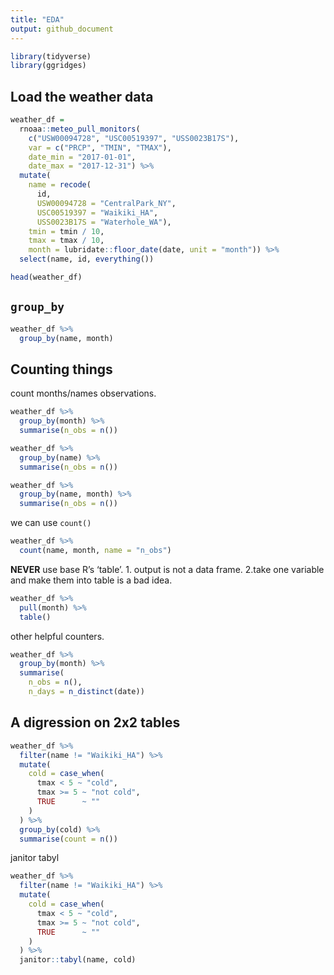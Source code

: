 ```yaml
---
title: "EDA"
output: github_document
---
```


```r
library(tidyverse)
library(ggridges)
```

## Load the weather data

```r
weather_df =  
  rnoaa::meteo_pull_monitors(
    c("USW00094728", "USC00519397", "USS0023B17S"),
    var = c("PRCP", "TMIN", "TMAX"), 
    date_min = "2017-01-01",
    date_max = "2017-12-31") %>%
  mutate(
    name = recode(
      id, 
      USW00094728 = "CentralPark_NY", 
      USC00519397 = "Waikiki_HA",
      USS0023B17S = "Waterhole_WA"),
    tmin = tmin / 10,
    tmax = tmax / 10,
    month = lubridate::floor_date(date, unit = "month")) %>%
  select(name, id, everything())

head(weather_df)
```

## `group_by`

```r
weather_df %>% 
  group_by(name, month) 
```

## Counting things

count months/names observations.
```r
weather_df %>% 
  group_by(month) %>% 
  summarise(n_obs = n())

weather_df %>% 
  group_by(name) %>% 
  summarise(n_obs = n())

weather_df %>% 
  group_by(name, month) %>% 
  summarise(n_obs = n())
```
we can use `count()`

```r
weather_df %>% 
  count(name, month, name = "n_obs")
```
**NEVER** use base R's 'table'.
1. output is not a data frame.
2.take one variable and make them into table is a bad idea.
```r
weather_df %>% 
  pull(month) %>% 
  table()
```
other helpful counters.

```r
weather_df %>% 
  group_by(month) %>% 
  summarise(
    n_obs = n(), 
    n_days = n_distinct(date))
```
## A digression on 2x2 tables

```r
weather_df %>% 
  filter(name != "Waikiki_HA") %>% 
  mutate(
    cold = case_when(
      tmax < 5 ~ "cold", 
      tmax >= 5 ~ "not cold", 
      TRUE      ~ ""
    )
  ) %>% 
  group_by(cold) %>% 
  summarise(count = n())
```
janitor tabyl
```r
weather_df %>% 
  filter(name != "Waikiki_HA") %>% 
  mutate(
    cold = case_when(
      tmax < 5 ~ "cold", 
      tmax >= 5 ~ "not cold", 
      TRUE      ~ ""
    )
  ) %>% 
  janitor::tabyl(name, cold)
```

